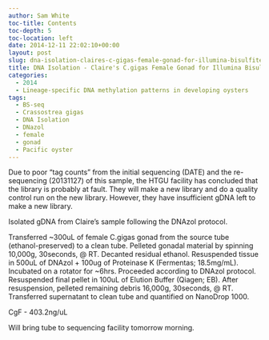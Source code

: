 ```yaml
---
author: Sam White
toc-title: Contents
toc-depth: 5
toc-location: left
date: 2014-12-11 22:02:10+00:00
layout: post
slug: dna-isolation-claires-c-gigas-female-gonad-for-illumina-bisulfite-sequencing
title: DNA Isolation - Claire's C.gigas Female Gonad for Illumina Bisulfite Sequencing
categories:
  - 2014
  - Lineage-specific DNA methylation patterns in developing oysters
tags:
  - BS-seq
  - Crassostrea gigas
  - DNA Isolation
  - DNazol
  - female
  - gonad
  - Pacific oyster
---
```


Due to poor "tag counts" from the initial sequencing (DATE) and the re-sequencing (20131127) of this sample, the HTGU facility has concluded that the library is probably at fault. They will make a new library and do a quality control run on the new library. However, they have insufficient gDNA left to make a new library.

Isolated gDNA from Claire's sample following the DNAzol protocol.

Transferred ~300uL of female C.gigas gonad from the source tube (ethanol-preserved) to a clean tube. Pelleted gonadal material by spinning 10,000g, 30seconds, @ RT. Decanted residual ethanol. Resuspended tissue in 500uL of DNAzol + 100ug of Proteinase K (Fermentas; 18.5mg/mL). Incubated on a rotator for ~6hrs. Proceeded according to DNAzol protocol. Resuspended final pellet in 100uL of Elution Buffer (Qiagen; EB). After resuspension, pelleted remaining debris 16,000g, 30seconds, @ RT. Transferred supernatant to clean tube and quantified on NanoDrop 1000.

CgF - 403.2ng/uL

Will bring tube to sequencing facility tomorrow morning.
